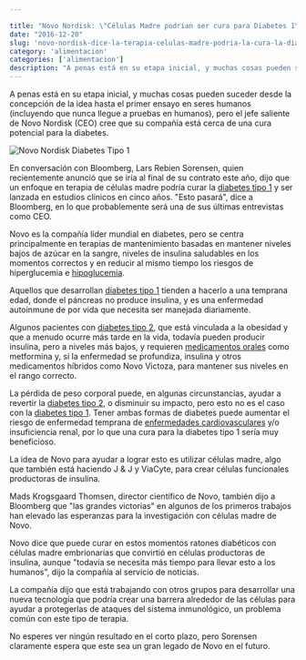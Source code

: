 ```yaml
---

title: "Novo Nordisk: \"Células Madre podrían ser cura para Diabetes 1\""
date: "2016-12-20"
slug: 'novo-nordisk-dice-la-terapia-celulas-madre-podria-la-cura-la-diabetes-tipo-1'
category: 'alimentacion'
categories: ['alimentacion']
description: "A penas está en su etapa inicial, y muchas cosas pueden suceder desde la concepción de la idea hasta el primer ensayo en seres humanos (incluyendo que"
---
```


A penas está en su etapa inicial, y muchas cosas pueden suceder desde la concepción de la idea hasta el primer ensayo en seres humanos (incluyendo que nunca llegue a pruebas en humanos), pero el jefe saliente de Novo Nordisk (CEO) cree que su compañía está cerca de una cura potencial para la diabetes. 

![Novo Nordisk Diabetes Tipo 1](/images/novo-nordisk-diabetes-tipo-1.webp)

En conversación con Bloomberg, Lars Rebien Sorensen, quien recientemente anunció que se iría al final de su contrato este año, dijo que un enfoque en terapia de células madre podría curar la [diabetes tipo 1](/diabetes-tipo-1-diagnosticado/) y ser lanzada en estudios clínicos en cinco años. "Esto pasará", dice a Bloomberg, en lo que probablemente será una de sus últimas entrevistas como CEO.

Novo es la compañía líder mundial en diabetes, pero se centra principalmente en terapias de mantenimiento basadas en mantener niveles bajos de azúcar en la sangre, niveles de insulina saludables en los momentos correctos y en reducir al mismo tiempo los riesgos de hiperglucemia e [hipoglucemia](/la-hipoglucemia-nivel-bajo-de-azucar-en-sangre/).

Aquellos que desarrollan [diabetes tipo 1](/diabetes-tipo-1-diagnosticado/) tienden a hacerlo a una temprana edad, donde el páncreas no produce insulina, y es una enfermedad autoinmune de por vida que necesita ser manejada diariamente.

Algunos pacientes con [diabetes tipo 2](/diabetes-tipo-2/), que está vinculada a la obesidad y que a menudo ocurre más tarde en la vida, todavía pueden producir insulina, pero a niveles más bajos, y requieren [medicamentos orales](/pastillas-para-la-diabetes/) como metformina y, si la enfermedad se profundiza, insulina y otros medicamentos híbridos como Novo Victoza, para mantener sus niveles en el rango correcto.

La pérdida de peso corporal puede, en algunas circunstancias, ayudar a revertir la [diabetes tipo 2](/diabetes-tipo-2/), o disminuir su impacto, pero esto no es el caso con la [diabetes tipo 1](/diabetes-tipo-1-diagnosticado/). Tener ambas formas de diabetes puede aumentar el riesgo de enfermedad temprana de [enfermedades cardiovasculares](/diabetes-y-acv/) y/o insuficiencia renal, por lo que una cura para la diabetes tipo 1 sería muy beneficioso.

La idea de Novo para ayudar a lograr esto es utilizar células madre, algo que también está haciendo J & J y ViaCyte, para crear células funcionales productoras de insulina.

Mads Krogsgaard Thomsen, director científico de Novo, también dijo a Bloomberg que "las grandes victorias" en algunos de los primeros trabajos han elevado las esperanzas para la investigación con células madre de Novo.

Novo dice que puede curar en estos momentos ratones diabéticos con células madre embrionarias que convirtió en células productoras de insulina, aunque "todavía se necesita más tiempo para llevar esto a los humanos", dijo la compañía al servicio de noticias.

La compañía dijo que está trabajando con otros grupos para desarrollar una nueva tecnología que podría crear una barrera alrededor de las células para ayudar a protegerlas de ataques del sistema inmunológico, un problema común con este tipo de terapia.

No esperes ver ningún resultado en el corto plazo, pero Sorensen claramente espera que este sea un gran legado de Novo en el futuro.
